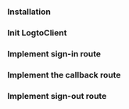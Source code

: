 
<PhpTutorialTip />

### Installation

<Installation />

### Init LogtoClient

<InitLogtoClient />

### Implement sign-in route

<ImplementSignInRoute />

### Implement the callback route

<ImplementCallbackRoute />

### Implement sign-out route

<ImplementSignOutRoute />

<TestYourIntegration sdk="PHP" />
